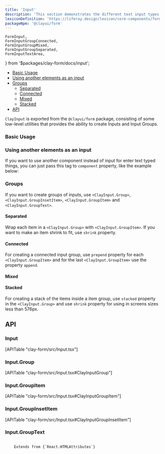 ```yaml
---
title: 'Input'
description: 'This section demonstrates the different text input types.'
lexiconDefinition: 'https://liferay.design/lexicon/core-components/forms/text-input/'
packageNpm: '@clayui/form'
---
```


	FormInput,
	FormInputGroupConnected,
	FormInputGroupMixed,
	FormInputGroupSeparated,
	FormInputTextArea,
} from '$packages/clay-form/docs/input';

<div class="nav-toc-absolute">
<div class="nav-toc">

-   [Basic Usage](#basic-usage)
-   [Using another elements as an input](#using-another-elements-as-an-input)
-   [Groups](#groups)
    -   [Separated](#separated)
    -   [Connected](#connected)
    -   [Mixed](#mixed)
    -   [Stacked](#stacked)
-   [API](#api)

</div>
</div>

`ClayInput` is exported from the `@clayui/form` package, consisting of some low-level utilities that provides the ability to create Inputs and Input Groups.

### Basic Usage

<FormInput />

### Using another elements as an input

If you want to use another component instead of input for enter text typed things, you can just pass this tag to `component` property, like the example below:

<FormInputTextArea />

### Groups

If you want to create groups of inputs, use `<ClayInput.Group>`, `<ClayInput.GroupInsetItem>`, `<ClayInput.GroupItem>` and `<ClayInput.GroupText>`.

#### Separated

Wrap each item in a `<ClayInput.Group>` with `<ClayInput.GroupItem>`. If you want to make an item shrink to fit, use `shrink` property.

<FormInputGroupSeparated />

#### Connected

For creating a connected input group, use `prepend` property for each `<ClayInput.GroupItem>` and for the last `<ClayInput.GroupItem>` use the property `append`.

<FormInputGroupConnected />

#### Mixed

<FormInputGroupMixed />

#### Stacked

For creating a stack of the items inside a item group, use `stacked` property in the `<ClayInput.Group>` and use `shrink` property for using in screens sizes less than 576px.

## API

### Input

<div>[APITable "clay-form/src/Input.tsx"]</div>

### Input.Group

<div>[APITable "clay-form/src/Input.tsx#ClayInputGroup"]</div>

### Input.GroupItem

<div>[APITable "clay-form/src/Input.tsx#ClayInputGroupItem"]</div>

### Input.GroupInsetItem

<div>[APITable "clay-form/src/Input.tsx#ClayInputGroupInsetItem"]</div>

### Input.GroupText

<code class="list-api-item-type">
	Extends from {`React.HTMLAttributes<HTMLDivElement>`}
</code>
